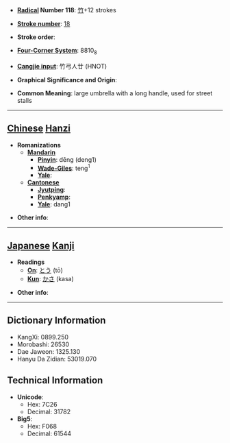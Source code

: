 * '''[[Wiktionary:Chinese radical index| Radical]] Number 118''': [[Wiktionary:Chinese radical index 竹|竹]]+12 strokes

* '''[[Wiktionary:Chinese total strokes index|Stroke number]]''': [[Wiktionary:Chinese total strokes index 18|18]]

* '''Stroke order''': 

* '''[[Wiktionary:Chinese four corner index|Four-Corner System]]''': 8810<sub>8</sub>

* '''[[Wiktionary:Chinese Cangjie index|Cangjie input]]''': 竹弓人廿 (HNOT)

* '''Graphical Significance and Origin''': 

* '''Common Meaning''': large umbrella with a long handle, used for street stalls

----

== [[Chinese]] [[Hanzi]] ==

* '''Romanizations'''
** '''[[Mandarin]]'''
*** '''[[Pinyin]]''': dēng (deng1)
*** '''[[Wade-Giles]]''': teng<sup>1</sup>
*** '''[[Yale]]''': 
** '''[[Cantonese]]'''
*** '''[[Jyutping]]''':
*** '''[[Penkyamp]]''': 
*** '''[[Yale]]''': dang1

* '''Other info''': 

----

== [[Japanese]] [[Kanji]] ==

* '''Readings'''
** '''[[On]]''': [[とう]] (tō)
** '''[[Kun]]''': [[かさ]] (kasa)

* '''Other info''':  

----

== Dictionary Information ==

* KangXi: 0899.250
* Morobashi: 26530
* Dae Jaweon: 1325.130
* Hanyu Da Zidian: 53019.070

== Technical Information ==

* '''Unicode''':
** Hex: 7C26
** Decimal: 31782
* '''Big5''':
** Hex: F068
** Decimal: 61544